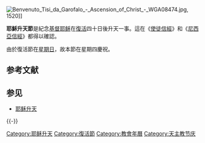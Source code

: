 {{unreferenced|time=2017-07-23T11:13:43+00:00}}
{{expand|time=2015-05-16T00:16:51+00:00}}

[[File:Benvenuto_Tisi_da_Garofalo_-_Ascension_of_Christ_-_WGA08474.jpg|thumb]], 1520]]

{{耶稣}}

'''耶穌升天節'''是紀念[[基督|基督]][[耶稣|耶稣]]在[[耶稣复活|復活]]四十日後升天一事。這在《[[使徒信經|使徒信經]]》和《[[尼西亞信經|尼西亞信經]]》都得以確認。

由於復活節在[[星期日|星期日]]，故本節在星期四慶祝。

== 参考文献 ==
{{Reflist}}

== 参见 ==
{{Portal|基督教|天主教}}
* [[耶稣升天|耶稣升天]]

{{-}}
{{基督教页脚}}
{{天主教会礼仪年}}

{{Authority control}}

[[Category:耶稣升天|Category:耶稣升天]]
[[Category:復活節|Category:復活節]]
[[Category:教會年曆|Category:教會年曆]]
[[Category:天主教节庆|Category:天主教节庆]]

{{Christianity-stub}}